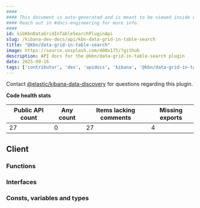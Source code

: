 ```yaml
---
####
#### This document is auto-generated and is meant to be viewed inside our experimental, new docs system.
#### Reach out in #docs-engineering for more info.
####
id: kibKbnDataGridInTableSearchPluginApi
slug: /kibana-dev-docs/api/kbn-data-grid-in-table-search
title: "@kbn/data-grid-in-table-search"
image: https://source.unsplash.com/400x175/?github
description: API docs for the @kbn/data-grid-in-table-search plugin
date: 2025-09-16
tags: ['contributor', 'dev', 'apidocs', 'kibana', '@kbn/data-grid-in-table-search']
---
```




Contact [@elastic/kibana-data-discovery](https://github.com/orgs/elastic/teams/kibana-data-discovery) for questions regarding this plugin.

**Code health stats**

| Public API count  | Any count | Items lacking comments | Missing exports |
|-------------------|-----------|------------------------|-----------------|
| 27 | 0 | 27 | 4 |

## Client

### Functions
<DocDefinitionList data={kbnDataGridInTableSearchObj.client.functions}/>

### Interfaces
<DocDefinitionList data={kbnDataGridInTableSearchObj.client.interfaces}/>

### Consts, variables and types
<DocDefinitionList data={kbnDataGridInTableSearchObj.client.misc}/>

